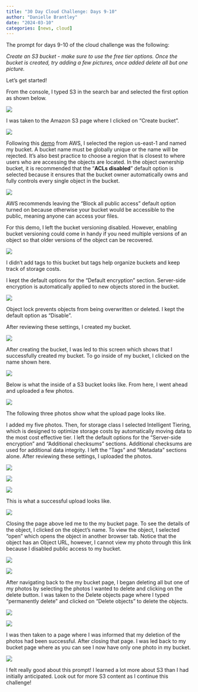 ```yaml
---
title: "30 Day Cloud Challenge: Days 9-10"
author: "Danielle Brantley"
date: "2024-03-10"
categories: [news, cloud]
---
```


The prompt for days 9-10 of the cloud challenge was the following:

*Create an S3 bucket - make sure to use the free tier options. Once the bucket is created, try adding a few pictures, once added delete all but one picture.*

Let's get started!

From the console, I typed S3 in the search bar and selected the first option as shown below.

![](images/s3_console.png)

I was taken to the Amazon S3 page where I clicked on "Create bucket".

![](images/amazon_s3_page.png)

Following this [demo](https://www.youtube.com/watch?v=FZCZbPEMlXk) from AWS, I selected the region us-east-1 and named my bucket. A bucket name must be globally unique or the name will be rejected. It's also best practice to choose a region that is closest to where users who are accessing the objects are located. In the object ownership bucket, it is recommended that the "**ACLs disabled**" default option is selected because it ensures that the bucket owner automatically owns and fully controls every single object in the bucket.

![](images/bucket_name.png)

AWS recommends leaving the "Block all public access" default option turned on because otherwise your bucket would be accessible to the public, meaning anyone can access your files.

For this demo, I left the bucket versioning disabled. However, enabling bucket versioning could come in handy if you need multiple versions of an object so that older versions of the object can be recovered.

![](images/bucket_versioning.png)

I didn't add tags to this bucket but tags help organize buckets and keep track of storage costs.

I kept the default options for the "Default encryption" section. Server-side encryption is automatically applied to new objects stored in the bucket.

![](images/tags.png)

Object lock prevents objects from being overwritten or deleted. I kept the default option as "Disable".

After reviewing these settings, I created my bucket.

![](images/create_s3_bucket.png)

After creating the bucket, I was led to this screen which shows that I successfully created my bucket. To go inside of my bucket, I clicked on the name shown here.

![](images/successful_bucket.png)

Below is what the inside of a S3 bucket looks like. From here, I went ahead and uploaded a few photos.

![](images/upload_bucket.png)

The following three photos show what the upload page looks like.

I added my five photos. Then, for storage class I selected Intelligent Tiering, which is designed to optimize storage costs by automatically moving data to the most cost effective tier. I left the default options for the "Server-side encryption" and "Additional checksums" sections. Additional checksums are used for additional data integrity. I left the "Tags" and "Metadata" sections alone. After reviewing these settings, I uploaded the photos.

![](images/upload_photos.png)

![](images/storage_class.png)

![](images/check_sums.png)

This is what a successful upload looks like.

![](images/successful_upload.png)

Closing the page above led me to the my bucket page. To see the details of the object, I clicked on the object's name. To view the object, I selected "open" which opens the object in another browser tab. Notice that the object has an Object URL, however, I cannot view my photo through this link because I disabled public access to my bucket.

![](images/buckets_page.png)

![](images/inside_object.png)

After navigating back to the my bucket page, I began deleting all but one of my photos by selecting the photos I wanted to delete and clicking on the delete button. I was taken to the Delete objects page where I typed "permanently delete" and clicked on "Delete objects" to delete the objects.

![](images/select_for_deletion.png)

![](images/deleting_objects.png)

I was then taken to a page where I was informed that my deletion of the photos had been successful. After closing that page. I was led back to my bucket page where as you can see I now have only one photo in my bucket.

![](images/successful_deletion.png)

I felt really good about this prompt! I learned a lot more about S3 than I had initially anticipated. Look out for more S3 content as I continue this challenge!
